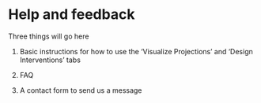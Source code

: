 # Help and feedback

Three things will go here

1) Basic instructions for how to use the 'Visualize Projections' and 'Design Interventions' tabs

2) FAQ

3) A contact form to send us a message